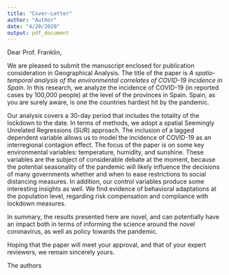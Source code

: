 ```yaml
---
title: "Cover-Letter"
author: "Author"
date: "4/20/2020"
output: pdf_document
---
```


Dear Prof. Franklin,

We are pleased to submit the manuscript enclosed for publication consideration in Geographical Analysis. The title of the paper is *A spatio-temporal analysis of the environmental correlates of COVID-19 incidence in Spain*. In this research, we analyze the incidence of COVID-19 (in reported cases by 100,000 people) at the level of the provinces in Spain. Spain, as you are surely aware, is one the countries hardest hit by the pandemic.

Our analysis covers a 30-day period that includes the totality of the lockdown to the date. In terms of methods, we adopt a spatial Seemingly Unrelated Regressions (SUR) approach. The inclusion of a lagged dependent variable allows us to model the incidence of COVID-19 as an interregional contagion effect. The focus of the paper is on some key environmental variables: temperature, humidity, and sunshine. These variables are the subject of considerable debate at the moment, because the potential seasonality of the pandemic will likely influence the decisions of many governments whether and when to ease restrictions to social distancing measures. In addition, our control variables produce some interesting insights as well. We find evidence of behavioral adaptations at the population level, regarding risk compensation and compliance with lockdown measures.

In summary, the results presented here are novel, and can potentially have an impact both in terms of informing the science around the novel coronavirus, as well as policy towards the pandemic.

Hoping that the paper will meet your approval, and that of your expert reviewers, we remain sincerely yours.

The authors
